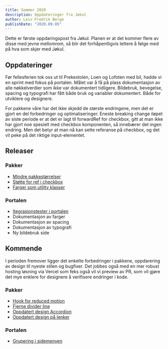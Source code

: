 ```yaml
---
title: Sommer 2020
description: Oppdateringer fra Jøkul 
author: Leiv Fredrik Berge
publishDate: "2020.09.05"
---
```


Dette er første oppdaringspost fra Jøkul. Planen er at det kommer flere av disse med jevne mellomrom, så blir det forhåpentligvis lettere å følge med på hva som skjer med Jøkul.

## Oppdateringer

Før fellesferien tok oss ut til Prekestolen, Loen og Lofoten med bil, hadde vi en sprint med fokus på portalen. Målet var å få på plass dokumentasjon av alle nøkkelverdier som ikke var dokumentert tidligere. Bildebruk, bevegelse, spacing og typografi har fått både bruk og variabler dokumentert. Både for utviklere og designere. 

For pakkene våre har det ikke skjedd de største endringene, men det er gjort en del forbedringer og optimaliseringer. Eneste breaking change iløpet av siste periode er at det er lagt til forwardRef for checkbox, gitt at man ikke har gjort noe spesielt med checkbox komponenten, så innebærer det ingen endring. Men det betyr at man nå kan sette referanse på checkbox, og det vil peke på det riktige input-elementet. 

## Releaser

### Pakker
- [Mindre pakkestørrelser](https://github.com/fremtind/jokul/pull/1140)
- [Støtte for ref i checkbox](https://github.com/fremtind/jokul/pull/1103)
- [Farger som utility klasser](https://github.com/fremtind/jokul/pull/1093)

### Portalen
- [Itegrasjonstester i portalen](https://github.com/fremtind/jokul/pull/1078)
- Dokumentasjon av farger
- Dokumentasjon av spacing
- Dokumentasjon av typografi
- Ny bildebruk side

## Kommende

I perioden fremover ligger det enkelte forbedringer i pakkene, oppdarering av design til nyeste stilen og bugfixer. Det jobbes også med en mer robust hosting løsning via Vercel som feks også vil vi preview av PR, som vil gjøre det mye enklere for designere å verifisere endringer i kode.

### Pakker
- [Hook for reduced motion](https://github.com/fremtind/jokul/pull/1139)
- [Fjerne divider line](https://github.com/fremtind/jokul/pull/1153)
- [Oppdatert design Accordion](https://github.com/fremtind/jokul/pull/1154)
- [Oppdatert design på lenker](https://github.com/fremtind/jokul/issues/1167)

### Portalen
- [Grupering i sidemenyen](https://github.com/fremtind/jokul/pull/1142)